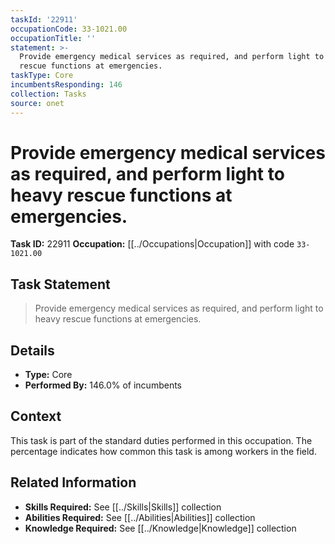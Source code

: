 ```yaml
---
taskId: '22911'
occupationCode: 33-1021.00
occupationTitle: ''
statement: >-
  Provide emergency medical services as required, and perform light to heavy
  rescue functions at emergencies.
taskType: Core
incumbentsResponding: 146
collection: Tasks
source: onet
---
```

# Provide emergency medical services as required, and perform light to heavy rescue functions at emergencies.

**Task ID:** 22911
**Occupation:** [[../Occupations|Occupation]] with code `33-1021.00`

## Task Statement

> Provide emergency medical services as required, and perform light to heavy rescue functions at emergencies.

## Details

- **Type:** Core
- **Performed By:** 146.0% of incumbents

## Context

This task is part of the standard duties performed in this occupation. The percentage indicates how common this task is among workers in the field.

## Related Information

- **Skills Required:** See [[../Skills|Skills]] collection
- **Abilities Required:** See [[../Abilities|Abilities]] collection
- **Knowledge Required:** See [[../Knowledge|Knowledge]] collection
